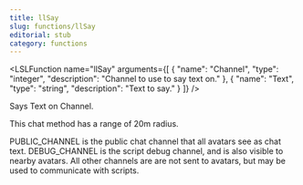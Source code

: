 ```yaml
---
title: llSay
slug: functions/llSay
editorial: stub
category: functions
---
```


<LSLFunction
	name="llSay"
	arguments={[
	{
		"name": "Channel",
		"type": "integer",
		"description": "Channel to use to say text on."
	},
	{
		"name": "Text",
		"type": "string",
		"description": "Text to say."
	}
]}
/>

Says Text on Channel.

This chat method has a range of 20m radius.

PUBLIC_CHANNEL is the public chat channel that all avatars see as chat text. DEBUG_CHANNEL is the script debug channel, and is also visible to nearby avatars. All other channels are are not sent to avatars, but may be used to communicate with scripts.
